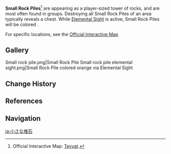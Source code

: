 {{See also|Rock Pile|Rock Pile (Chest)}}
{{Terminology Infobox
|image        = Small rock pile.png
|type         = Exploration
}}
'''Small Rock Piles'''<ref name="OIM">Official Interactive Map: [https://webstatic-sea.mihoyo.com/app/ys-map-sea/index.html#/map/2?shown_types=73 Teyvat].</ref> are {{Color|[[Geo Constructs]]}} appearing as a player-sized tower of rocks, and are most often found in groups. Destroying all Small Rock Piles of an area typically reveals a chest. While [[Elemental Sight]] is active, Small Rock Piles will be colored {{Color|Geo|orange}}.

For specific locations, see the [https://act.hoyolab.com/ys/app/interactive-map/index.html?lang=en-us#/map/2?shown_types=73 Official Interactive Map]

==Gallery==
<gallery>
Small rock pile.png|Small Rock Pile
Small rock pile elemental sight.png|Small Rock Pile colored orange via Elemental Sight
</gallery>

==Change History==
{{Change History|1.0}}

==References==
{{Reflist}}

==Navigation==
{{Exploration Navbox}}

[[ja:小さな堆石]]